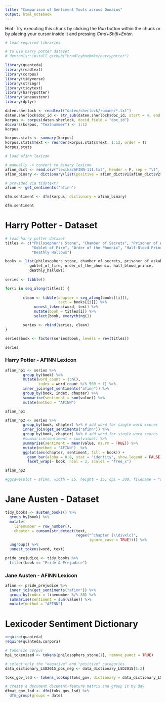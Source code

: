 ```yaml
---
title: "Comparison of Sentiment Tools across Domains"
output: html_notebook
---
```


Hint:
Try executing this chunk by clicking the *Run* button within the chunk or by placing your cursor inside it and pressing *Cmd+Shift+Enter*. 

```r
# load required libraries

# to use harry potter dataset
# devtools::install_github("bradleyboehmke/harrypotter")

library(quanteda)
library(readtext)
library(corpus)
library(tidyverse)
library(stringr)
library(tidytext)
library(harrypotter)
library(janeaustenr)
library(dplyr)

```

```r
daten.sherlock <- readtext("daten/sherlock/romane/*.txt")
daten.sherlock$doc_id <- str_sub(daten.sherlock$doc_id, start = 4, end = -5)
korpus <- corpus(daten.sherlock, docid_field = "doc_id")
docvars(korpus, "Textnummer") <- 1:12
korpus
```
```r
korpus.stats <- summary(korpus)
korpus.stats$Text <- reorder(korpus.stats$Text, 1:12, order = T)
korpus.stats
```
```r
# load afinn lexicon

# manually -> convert to binary lexicon
afinn_dict <- read.csv("lexika/AFINN-111.txt", header = F, sep = "\t", stringsAsFactors = F)
afinn_binary <- dictionary(list(positive = afinn_dict$V1[afinn_dict$V2>0], negative = afinn_dict$V1[afinn_dict$V2<0]))

# provided via tidytext?
afinn <- get_sentiments("afinn")

```

```r
dfm.sentiment <- dfm(korpus, dictionary = afinn_binary)

dfm.sentiment
```
# Harry Potter - Dataset
```r
# load harry potter dataset 
titles <- c("Philosopher's Stone", "Chamber of Secrets", "Prisoner of Azkaban",
            "Goblet of Fire", "Order of the Phoenix", "Half-Blood Prince",
            "Deathly Hallows")

books <- list(philosophers_stone, chamber_of_secrets, prisoner_of_azkaban,
           goblet_of_fire, order_of_the_phoenix, half_blood_prince,
           deathly_hallows)
  
series <- tibble()

for(i in seq_along(titles)) {
        
        clean <- tibble(chapter = seq_along(books[[i]]),
                        text = books[[i]]) %>%
             unnest_tokens(word, text) %>%
             mutate(book = titles[i]) %>%
             select(book, everything())

        series <- rbind(series, clean)
}

series$book <- factor(series$book, levels = rev(titles))

series
```

### Harry Potter - AFINN Lexicon
```r
afinn_hp1 <- series %>%
        group_by(book) %>% 
        mutate(word_count = 1:n(),
               index = word_count %/% 500 + 1) %>% 
        inner_join(get_sentiments("afinn")) %>%
        group_by(book, index, chapter) %>%
        summarise(sentiment = sum(value)) %>%
        mutate(method = "AFINN")

afinn_hp1
```

```r
afinn_hp2 <- series %>%
        group_by(book, chapter) %>% # add word for single word scores 
        inner_join(get_sentiments("afinn")) %>%
        group_by(book, chapter) %>% # add word for single word scores
        #summarise(sentiment = sum(value)) %>%
        summarise(sentiment = mean(value, na.rm = TRUE)) %>%
        mutate(method = "AFINN")  %>%
        ggplot(aes(chapter, sentiment, fill = book)) +
          geom_bar(alpha = 0.8, stat = "identity", show.legend = FALSE) +
          facet_wrap(~ book, ncol = 2, scales = "free_x")

afinn_hp2

#ggsave(plot = afinn, width = 15, height = 15, dpi = 300, filename = "afinn_hp_mean.png")
```

# Jane Austen - Dataset
```r
tidy_books <- austen_books() %>%
  group_by(book) %>%
  mutate(
    linenumber = row_number(),
    chapter = cumsum(str_detect(text, 
                                regex("^chapter [\\divxlc]", 
                                      ignore_case = TRUE)))) %>%
  ungroup() %>%
  unnest_tokens(word, text)
```
```r
pride_prejudice <- tidy_books %>% 
  filter(book == "Pride & Prejudice")
```

### Jane Austen - AFINN Lexicon
```r
afinn <- pride_prejudice %>% 
  inner_join(get_sentiments("afinn")) %>% 
  group_by(index = linenumber %/% 80) %>% 
  summarise(sentiment = sum(value)) %>% 
  mutate(method = "AFINN")
```

# Lexicoder Sentiment Dictionary
```r
require(quanteda)
require(quanteda.corpora)
```

```r
# tokenize corpus
hp1_tokenized <- tokens(philosophers_stone[1], remove_punct = TRUE)
```

```r
# select only the "negative" and "positive" categories
data_dictionary_LSD2015_pos_neg <- data_dictionary_LSD2015[1:2]

toks_gov_lsd <- tokens_lookup(toks_gov, dictionary = data_dictionary_LSD2015_pos_neg)

# create a document document-feature matrix and group it by day
dfmat_gov_lsd <- dfm(toks_gov_lsd) %>% 
  dfm_group(groups = date)
```


